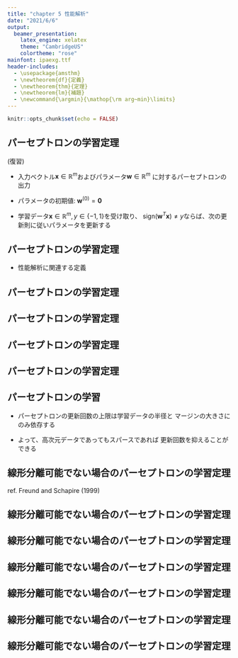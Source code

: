 ```yaml
---
title: "chapter 5 性能解析"
date: "2021/6/6"
output: 
  beamer_presentation:
    latex_engine: xelatex
    theme: "CambridgeUS"
    colortheme: "rose"
mainfont: ipaexg.ttf
header-includes:
  - \usepackage{amsthm}
  - \newtheorem{df}{定義}
  - \newtheorem{thm}{定理}
  - \newtheorem{lm}{補題}
  - \newcommand{\argmin}{\mathop{\rm arg~min}\limits}
---
```


```r
knitr::opts_chunk$set(echo = FALSE)
```

## パーセプトロンの学習定理

(復習)

- 入力ベクトル${\pmb x} \in \mathbb{R}^{m}$およびパラメータ${\pmb w} \in \mathbb{R}^{m}$
に対するパーセプトロンの出力

\begin{equation}
\mathrm{sign}({\pmb w}^{T}{\pmb x})
\end{equation}

- パラメータの初期値: ${\pmb w}^{(0)}={\pmb 0}$

- 学習データ${\pmb x} \in \mathbb{R}^{m}, y \in \{-1, 1\}$を受け取り、
$\mathrm{sign}({\pmb w}^{T}{\pmb x}) \neq y$ならば、次の更新則に従いパラメータを更新する

\begin{equation}
{\pmb w}^{(t+1)}={\pmb w}^{(t)}+y{\pmb x}
\end{equation}

## パーセプトロンの学習定理

- 性能解析に関連する定義 

\begin{df}[学習データのマージン]
学習データ$\{{\pmb x}^{(t)}, y^{(t)}\}_{t=1,…,N}$について、$y^{(t)}{\pmb u}^{T}{\pmb x}^{(t)}\ge \gamma$
を満たし$\|{\pmb u}\|=1$であるベクトル$\pmb u$が存在するとき、学習データは
マージン$\gamma$で線形分離可能であるという。
\end{df}

\begin{df}[学習データの半径]
学習データ$\{{\pmb x}^{(t)}, y^{(t)}\}_{t=1,…,N}$の半径を$R=\max_{t}\|{\pmb x}^{(t)}\|$とする。
\end{df}

## パーセプトロンの学習定理

\begin{thm}[パーセプトロンの学習定理]
学習データについて、半径が$R$でありマージン$\gamma$で分離可能
であるならば、この学習データに対するパーセプトロンの
更新回数は高々$(R/\gamma)^{2}$回である。
\end{thm}

## パーセプトロンの学習定理

\begin{proof}
k回目の更新を考える。
\begin{align}
{\pmb w}^{(k+1)}{\pmb u} &= {\pmb w}^{(k)}{\pmb u}+y^{(k)}{\pmb u}^{T}{\pmb x}^{(k)}\nonumber\\
                       &\ge {\pmb w}^{(k)}{\pmb u}+\gamma\nonumber
\end{align}
ここで、${\pmb w}^{(1)}=0$より、\\
$k=1$のとき
\begin{align}
{\pmb w}^{(2)}{\pmb u} \ge \gamma\nonumber
\end{align}
$k=2$のとき
\begin{align}
{\pmb w}^{(3)}{\pmb u} &\ge {\pmb w}^{(1)}{\pmb u}+y^{(1)}{\pmb u}^{T}{\pmb x}^{(1)} +\gamma \nonumber\\
                     &\ge 2\gamma \nonumber
\end{align}

\let\qedsymbol\relax
\end{proof}

## パーセプトロンの学習定理

\begin{proof}
と再帰的に導くと、
\begin{align}
{\pmb w}^{(k+1)}{\pmb u} \ge k\gamma
\end{align}

また、$y^{(k)}{\pmb w}^{(k)T}{\pmb x}^{(k)}<0, y^{2}\|{\pmb x}^{(t)}\|^{2}\le R^{2}$より、
\begin{align}
\|{\pmb w}^{(k+1)}\|^{2} &= \|{\pmb w}^{(k)}+y^{(k)}{\pmb x}^{(k)}\|^{2} \nonumber\\
                        &\le \|{\pmb w}^{(k)}\|^{2}+R^{2} \nonumber
\end{align}

ここで、先ほどと同様再帰的に導くと、

\begin{align}
\|{\pmb w}^{(k+1)}\|^{2} \le kR^{2}
\end{align}

\let\qedsymbol\relax
\end{proof}

## パーセプトロンの学習定理

\begin{proof}
$(3), (4)$およびコーシー・シュワルツの定理より、

\begin{align}
kR^{2} &\ge \|{\pmb w}^{(k+1)}\|^{2}\|{\pmb u}\|^{2} \nonumber\\
       &\ge \|{\pmb w}^{(k+1)}{\pmb u}\|^{2} \nonumber\\
       &\ge k^{2}\gamma^{2}
\end{align}

$(5)$より、
\begin{align}
k \le (R/\gamma)^{2}
\end{align}
\end{proof}

## パーセプトロンの学習

- パーセプトロンの更新回数の上限は学習データの半径と
マージンの大きさにのみ依存する

- よって、高次元データであってもスパースであれば
更新回数を抑えることができる


## 線形分離可能でない場合のパーセプトロンの学習定理

ref. Freund and Schapire (1999)

\begin{df}[学習データのペナルティ]
$\|{\pmb u}\|=1$であるベクトル$\pmb u$と$\gamma>0$が
与えられたとき、学習データのペナルティを次のように定義する。
\begin{align}
d^{(t)} = \max \{0, \gamma -y^{(t)}{\pmb u}^{T}{\pmb x}^{(t)}\} \nonumber
\end{align}
\end{df}

\begin{df}[学習データのペナルティのノルム]
ペナルティノルムを次のように定義する。
\begin{align}
D= \sqrt{\Sigma_{i=1}^{n}d^{(t)2}} \nonumber
\end{align}
\end{df}

## 線形分離可能でない場合のパーセプトロンの学習定理

\begin{thm}[線形分離可能でない場合のパーセプトロンの学習定理]
学習データの半径を$R$、$\gamma>0$のときのペナルティノルム
を$D$とする。このとき、パーセプトロンの更新回数は高々
$(R+D/\gamma)^{2}$回である。
\end{thm}

## 線形分離可能でない場合のパーセプトロンの学習定理

\begin{proof}
ここでは$D>0$の場合を考える。

線形分離可能でない問題をより高次元の線形分離可能な問題に
変換する。

入力の次元を拡張して${\pmb x}^{'}\in \mathbb R^{m+n}$とする。

最初の$m$次元は元の入力と同じで、$m+i$次元は正の実数$\delta$、
残りの次元は0とする。

同様に重みベクトルも${\pmb u}^{'}\in \mathbb R^{m+n}$に拡張する。

最初の$m$次元は${\pmb u}/z$、残りの$m+i$次元は$yd/z\delta$とする。

ただし、$z=\sqrt{1+(D/\delta)^{2}}$
\let\qedsymbol\relax
\end{proof}


## 線形分離可能でない場合のパーセプトロンの学習定理

\begin{proof}
このとき、
\begin{align}
\|{\pmb u}^{'}\|^{2} &= \Sigma^{m}_{i=1} u^{'2}_{i}+\Sigma^{m+n}_{i=m+1} u^{'2}_{i} \nonumber\\
                    &= \frac{\|{\pmb u}\|^{2}}{z^{2}}+\Sigma^{m+n}_{i=m+1} \left(\frac{yd}{z\delta}\right)^{2} \nonumber\\
                    &= \frac{1}{z^{2}}+\frac{D^{2}}{z^{2}\delta^{2}} \nonumber\\
                    &= \frac{1+D^{2}/\delta^{2}}{z^{2}} \nonumber\\
                    &= 1 \nonumber
\end{align}
よって、$\|{\pmb u}^{'}\|=1$となる。

\let\qedsymbol\relax
\end{proof}

## 線形分離可能でない場合のパーセプトロンの学習定理

\begin{proof}
また、

\begin{align}
y{\pmb u}^{'T}{\pmb x}^{'} &= y\left(\frac{{\pmb u}^{T}{\pmb x}}{z}+\delta \frac{yd}{z\delta}\right) \nonumber\\
                         &= \frac{y{\pmb u}^{T}{\pmb x}}{z}+\frac{d}{z} \nonumber\\
                         &\ge \frac{y{\pmb u}^{T}{\pmb x}}{z}+\frac{\gamma -y{\pmb u}^{T}{\pmb x}}{z} \nonumber\\
                         &= \frac{\gamma}{z}\nonumber
\end{align}
また、拡張学習データの半径は$\|{\pmb x}^{'}\|\le R^{2}+\delta^{2}$である。

\let\qedsymbol\relax
\end{proof}

## 線形分離可能でない場合のパーセプトロンの学習定理

\begin{proof}

したがって、拡張学習データはマージン$\gamma/z$で線形分離可能で、
半径は$R^{2}+\delta^{2}$以下となる。

パーセプトロンの学習定理より、更新回数の上限は
\begin{align}
\frac{(R^{2}+\delta^{2})z^{2}}{\gamma^{2}}
\end{align}

ここで、$z=\sqrt{1+(D/\delta)^{2}}$を代入して$(8)$式を最小化するように
$\delta=\sqrt{RD}$を選ぶことで、上限は

\begin{align}
\left(\frac{R+D}{\gamma}\right)^{2} \nonumber
\end{align}

となる。
\let\qedsymbol\relax
\end{proof}


## 線形分離可能でない場合のパーセプトロンの学習定理

\begin{proof}

また、各ステップ$1\le i\le n$について、拡張された重み${\pmb w}^{'}$
の最初の$m$次元は元の重みと一致し、$i$ステップ目のときの$m+i$次元の
重みは$0$である。これより、
\begin{align}
\mathrm{sign}({\pmb w}^{'T}{\pmb x}^{'}) = \mathrm{sign}({\pmb w}^{T}{\pmb x}) \nonumber
\end{align}

となり拡張した場合の推定結果と元の重みによる推定結果は一致する。
パーセプトロンの更新条件は推定結果にのみ依存するので、元の学習
データにおけるパーセプトロンと拡張学習データでのパーセプトロン
は全く同じ学習データで更新を行う。
\end{proof}



